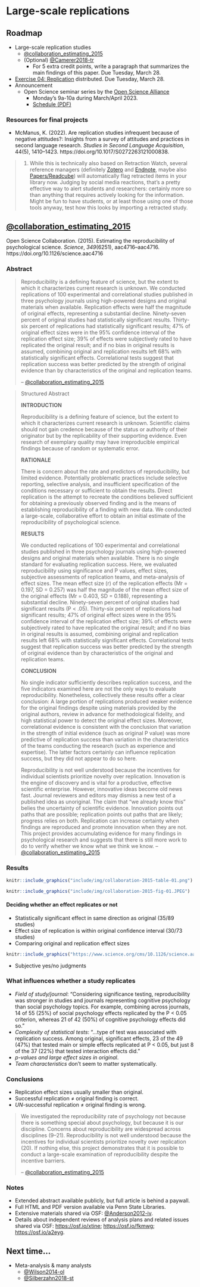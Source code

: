 # Large-scale replications {-}

## Roadmap {-}

- Large-scale replication studies
    - [@collaboration_estimating_2015](https://doi.org/10.1126/science.aac4716)
    - (Optional) [@Camerer2018-tr](https://doi.org/10.1038/s41562-018-0399-z)
      - For 5 extra credit points, write a paragraph that summarizes the main findings of this paper. [Due Tuesday, March 28]{.due_orange}.
- [Exercise 04: Replication](https://psu-psychology.github.io/psych-490-reproducibility-2023-spring/ex_replication.html) [distributed]{.green_assigned}. [Due Tuesday, March 28]{.due_orange}.
- Announcement
    - Open Science seminar series by the [Open Science Alliance](https://openscialliance.github.io/index.html)
      - Monday's 9a-10a during March/April 2023.
      - [Schedule (PDF)](include/pdf/os_seminar_series_spring2023-1.pdf)

### Resources for final projects

- McManus, K. (2022). Are replication studies infrequent because of negative attitudes?: Insights from a survey of attitudes and practices in second language research. *Studies in Second Language Acquisition*, 44(5), 1410–1423. https://doi.org/10.1017/S0272263121000838.

>1) While this is technically also based on Retraction Watch, several reference managers (definitely [Zotero](https://www.zotero.org/) and [Endnote](https://guides.libraries.psu.edu/c.php?g=417962&p=2876102), maybe also [Papers/Readcube](https://www.papersapp.com/)) will automatically flag retracted items in your library now. Judging by social media reactions, that's a pretty effective way to alert students and researchers: certainly more so than anything that requires actively looking for the information. Might be fun to have students, or at least those using one of those tools anyway, test how this looks by importing a retracted study.

## [@collaboration_estimating_2015](https://doi.org/10.1126/science.aac4716) {-}

Open Science Collaboration. (2015). Estimating the reproducibility of psychological science. *Science*, *349*(6251), aac4716–aac4716. https://doi.org/10.1126/science.aac4716

### Abstract {-}

>Reproducibility is a defining feature of science, but the extent to which it characterizes current research is unknown. We conducted replications of 100 experimental and correlational studies published in three psychology journals using high-powered designs and original materials when available. Replication effects were half the magnitude of original effects, representing a substantial decline. Ninety-seven percent of original studies had statistically significant results. Thirty-six percent of replications had statistically significant results; 47% of original effect sizes were in the 95% confidence interval of the replication effect size; 39% of effects were subjectively rated to have replicated the original result; and if no bias in original results is assumed, combining original and replication results left 68% with statistically significant effects. Correlational tests suggest that replication success was better predicted by the strength of original evidence than by characteristics of the original and replication teams.
>
>-- [@collaboration_estimating_2015](https://doi.org/10.1126/science.aac4716)

>Structured Abstract
>
>**INTRODUCTION**
>
>Reproducibility is a defining feature of science, but the extent to which it characterizes current research is unknown. Scientific claims should not gain credence because of the status or authority of their originator but by the replicability of their supporting evidence. Even research of exemplary quality may have irreproducible empirical findings because of random or systematic error.
>
>**RATIONALE**
>
There is concern about the rate and predictors of reproducibility, but limited evidence. Potentially problematic practices include selective reporting, selective analysis, and insufficient specification of the conditions necessary or sufficient to obtain the results. Direct replication is the attempt to recreate the conditions believed sufficient for obtaining a previously observed finding and is the means of establishing reproducibility of a finding with new data. We conducted a large-scale, collaborative effort to obtain an initial estimate of the reproducibility of psychological science.
>
>**RESULTS**
>
>We conducted replications of 100 experimental and correlational studies published in three psychology journals using high-powered designs and original materials when available. There is no single standard for evaluating replication success. Here, we evaluated reproducibility using significance and P values, effect sizes, subjective assessments of replication teams, and meta-analysis of effect sizes. The mean effect size (r) of the replication effects (Mr = 0.197, SD = 0.257) was half the magnitude of the mean effect size of the original effects (Mr = 0.403, SD = 0.188), representing a substantial decline. Ninety-seven percent of original studies had significant results (P < .05). Thirty-six percent of replications had significant results; 47% of original effect sizes were in the 95% confidence interval of the replication effect size; 39% of effects were subjectively rated to have replicated the original result; and if no bias in original results is assumed, combining original and replication results left 68% with statistically significant effects. Correlational tests suggest that replication success was better predicted by the strength of original evidence than by characteristics of the original and replication teams.
>
>**CONCLUSION**
>
>No single indicator sufficiently describes replication success, and the five indicators examined here are not the only ways to evaluate reproducibility. Nonetheless, collectively these results offer a clear conclusion: A large portion of replications produced weaker evidence for the original findings despite using materials provided by the original authors, review in advance for methodological fidelity, and high statistical power to detect the original effect sizes. Moreover, correlational evidence is consistent with the conclusion that variation in the strength of initial evidence (such as original P value) was more predictive of replication success than variation in the characteristics of the teams conducting the research (such as experience and expertise). The latter factors certainly can influence replication success, but they did not appear to do so here.
>
>Reproducibility is not well understood because the incentives for individual scientists prioritize novelty over replication. Innovation is the engine of discovery and is vital for a productive, effective scientific enterprise. However, innovative ideas become old news fast. Journal reviewers and editors may dismiss a new test of a published idea as unoriginal. The claim that “we already know this” belies the uncertainty of scientific evidence. Innovation points out paths that are possible; replication points out paths that are likely; progress relies on both. Replication can increase certainty when findings are reproduced and promote innovation when they are not. This project provides accumulating evidence for many findings in psychological research and suggests that there is still more work to do to verify whether we know what we think we know.
>-- [@collaboration_estimating_2015](https://doi.org/10.1126/science.aac4716)

### Results {-}

```r
knitr::include_graphics("include/img/collaboration-2015-table-01.png")
```

```r
knitr::include_graphics("include/img/collaboration-2015-fig-01.JPEG")
```

#### Deciding whether an effect replicates or not {-}

- Statistically significant effect in same direction as original (35/89 studies)
- Effect size of replication is within original confidence interval (30/73 studies)
- Comparing original and replication effect sizes

```r
knitr::include_graphics("https://www.science.org/cms/10.1126/science.aac4716/asset/82f22975-91c8-4779-865b-6ed0650601cd/assets/graphic/349_aac4716_fa.jpeg")
```

- Subjective yes/no judgments

### What influences whether a study replicates {-}

- *Field of study/journal*: "Considering significance testing, reproducibility was stronger in studies and journals representing cognitive psychology than social psychology topics. For example, combining across journals, 14 of 55 (25%) of social psychology effects replicated by the P < 0.05 criterion, whereas 21 of 42 (50%) of cognitive psychology effects did so."
- *Complexity of statistical tests*: "...type of test was associated with replication success. Among original, significant effects, 23 of the 49 (47%) that tested main or simple effects replicated at P < 0.05, but just 8 of the 37 (22%) that tested interaction effects did."
- *p-values and large effect sizes in original*.
- *Team characteristics* don't seem to matter systematically.

### Conclusions {-}

- Replication effect sizes usually smaller than original.
- Successful replication ≠ original finding is correct.
- *UN*-successful replication ≠ original finding is wrong.

>We investigated the reproducibility rate of psychology not because there is something special about psychology, but because it is our discipline. Concerns about reproducibility are widespread across disciplines (9–21). Reproducibility is not well understood because the incentives for individual scientists prioritize novelty over replication (20). If nothing else, this project demonstrates that it is possible to conduct a large-scale examination of reproducibility despite the incentive barriers.
>
>-- [@collaboration_estimating_2015](https://doi.org/10.1126/science.aac4716)

### Notes {-}

- Extended abstract available publicly, but full article is behind a paywall.
- Full HTML and PDF version available via Penn State Libraries.
- Extensive materials shared via OSF: [@Anderson2012-iv](http://dx.doi.org/10.17605/OSF.IO/EZCUJ).
- Details about independent reviews of analysis plans and related issues shared via OSF: <https://osf.io/xtine>; <https://osf.io/fkmwg>; <https://osf.io/a2eyg>. 

## Next time... {-}

- Meta-analysis & many analysts
    - [@Wilson2014-ol](https://www.psychologicalscience.org/observer/introduction-to-meta-analysis-a-guide-for-the-novice)
    - [@Silberzahn2018-st](https://doi.org/10.1177/2515245917747646)
